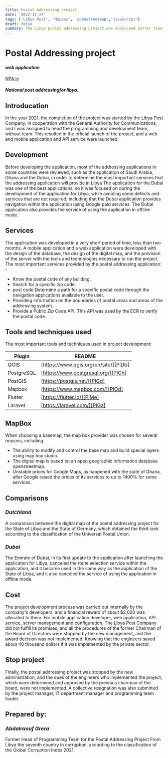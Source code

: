 ```yaml
---
title: Postal Addressing project
date: '2022-11-27'
tags: ['Libya Post', 'Mapbox', 'openstreetmap','javascript']
draft: false
summary: The Libya postal addressing project was developed better than the Dubai application using the best technologies and standards.
---
```

# Postal Addressing project
#### _web application_
[NPA.ly](https://npa.ly/)
#### _National post addressingfor libya._ 
## Introducation
 In the year 2021, the completion of the project was started by the Libya Post Company, in cooperation with the General Authority for Communications, and I was assigned to head the programming and development team, without team. This resulted in the official launch of the project, and a web and mobile application and API service were launched.

## Development

Before developing the application, most of the addressing applications in some countries were reviewed, such as the application of Saudi Arabia, Ghana and the Dubai, in order to determine the most important services that the addressing application will provide in Libya
The application for the Dubai was one of the best applications, so it was focused on during the development of the application for Libya, while avoiding some defects and services that are not required, including that the Dubai  application provides navigation within the application using Google paid services. The Dubai application also provides the service of using the application in offline mode.

## Services
The application was developed in a very short period of time, less than two months. A mobile application and a web application were developed with the design of the database, the design of the digital map, and the provision of the server with the tools and technologies necessary to run the project.
The most important services provided by the postal addressing application: -
* Know the postal code of any building.
* Search for a specific zip code.
* post code Determine a path for a specific postal code through the navigation applications available to the user.
* Providing information on the boundaries of postal areas and areas of the addressing system.
* Provide a Public Zip Code API. This API was used by the ECR to verify the postal code.



## Tools and techniques used
The most important tools and techniques used in project development:


| Plugin | README |
| ------ | ------ |
| QGIS | [https://www.qgis.org/en/site/][PlDb] |
| PostgreSQL | [https://www.postgresql.org/][PlGh] |
| PostGIS | [https://postgis.net/][PlGd] |
| Mapbox | [https://www.mapbox.com/][PlOd] |
| Flutter | [https://flutter.io/][PlMe] |
| Laravel | [https://laravel.com/][PlGa] |

## MapBox
When choosing a basemap, the map box provider was chosen for several reasons, including:
* The ability to modify and control the base map and build special layers using map box studio.
* The digital map is based on an open geographic information database openstreetmap.
* Unstable prices for Google Maps, as happened with the state of Ghana, after Google raised the prices of its services to up to 1400% for some services.


## Comparisons
### _Dutchland_
A comparison between the digital map of the postal addressing project for the State of Libya and the State of Germany, which obtained the third rank according to the classification of the Universal Postal Union.


### _Dubai_
The Emirate of Dubai, in its first update to the application after launching the application for Libya, canceled the route selection service within the application, and it became used in the same way as the application of the State of Libya, and it also canceled the service of using the application in offline mode.


## Cost
The project development process was carried out internally by the company's developers, and a financial reward of about $2,000 was allocated to them. For mobile application developer, web application, API service, server management and configuration.
The Libya Post Company did not fulfill its promises, and all the procedures of the former Chairman of the Board of Directors were stopped by the new management, and the award decision was not implemented. Knowing that the engineers saved about 40 thousand dollars if it was implemented by the private sector.

## Stop  project
Finally, the postal addressing project was stopped by the new administration, and the dues of the engineers who implemented the project, which were determined and approved by the previous chairman of the board, were not implemented. A collective resignation was also submitted by the project manager, IT department manager and programming team leader.


## Prepared by:
### _Abdalraouf Grera_
Former Head of Programming Team for the Postal Addressing Project
From Libya the seventh country in corruption, according to the classification of the Global Corruption Index 2021.
